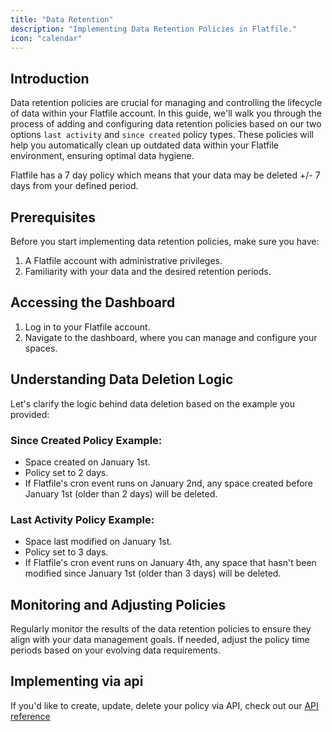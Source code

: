 ```yaml
---
title: "Data Retention"
description: "Implementing Data Retention Policies in Flatfile."
icon: "calendar"
---
```


## Introduction

Data retention policies are crucial for managing and controlling the lifecycle of data within your Flatfile account. In this guide, we'll walk you through the process of adding and configuring data retention policies based on our two options `last activity` and `since created` policy types.
These policies will help you automatically clean up outdated data within your Flatfile environment, ensuring optimal data hygiene.

<Note>
  Flatfile has a 7 day policy which means that your data may be deleted +/- 7
  days from your defined period.
</Note>

## Prerequisites

Before you start implementing data retention policies, make sure you have:

1. A Flatfile account with administrative privileges.
2. Familiarity with your data and the desired retention periods.

## Accessing the Dashboard

1. Log in to your Flatfile account.
2. Navigate to the dashboard, where you can manage and configure your spaces.

## Understanding Data Deletion Logic

Let's clarify the logic behind data deletion based on the example you provided:

### Since Created Policy Example:

- Space created on January 1st.
- Policy set to 2 days.
- If Flatfile's cron event runs on January 2nd, any space created before January 1st (older than 2 days) will be deleted.

### Last Activity Policy Example:

- Space last modified on January 1st.
- Policy set to 3 days.
- If Flatfile's cron event runs on January 4th, any space that hasn't been modified since January 1st (older than 3 days) will be deleted.

## Monitoring and Adjusting Policies

Regularly monitor the results of the data retention policies to ensure they align with your data management goals.
If needed, adjust the policy time periods based on your evolving data requirements.

## Implementing via api

If you'd like to create, update, delete your policy via API, check out our [API reference](https://reference.flatfile.com/)
